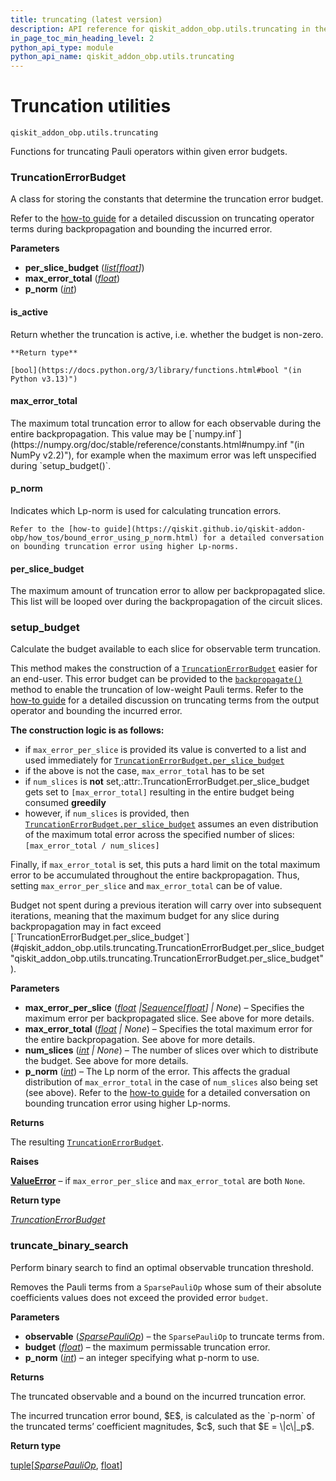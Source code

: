 ```yaml
---
title: truncating (latest version)
description: API reference for qiskit_addon_obp.utils.truncating in the latest version of qiskit-addon-obp
in_page_toc_min_heading_level: 2
python_api_type: module
python_api_name: qiskit_addon_obp.utils.truncating
---
```


<span id="module-qiskit_addon_obp.utils.truncating" />

<span id="truncation-utilities-qiskit-addon-obp-utils-truncating" />

# Truncation utilities

`qiskit_addon_obp.utils.truncating`

Functions for truncating Pauli operators within given error budgets.

### TruncationErrorBudget

<Class id="qiskit_addon_obp.utils.truncating.TruncationErrorBudget" github="https://github.com/Qiskit/qiskit-addon-obp/tree/stable/0.1/qiskit_addon_obp/utils/truncating.py#L25-L53" signature="TruncationErrorBudget(per_slice_budget=<factory>, max_error_total=0.0, p_norm=1)" modifiers="class">
  A class for storing the constants that determine the truncation error budget.

  Refer to the [how-to guide](https://qiskit.github.io/qiskit-addon-obp/how_tos/truncate_operator_terms.html) for a detailed discussion on truncating operator terms during backpropagation and bounding the incurred error.

  **Parameters**

  *   **per\_slice\_budget** ([*list*](https://docs.python.org/3/library/stdtypes.html#list "(in Python v3.13)")*\[*[*float*](https://docs.python.org/3/library/functions.html#float "(in Python v3.13)")*]*)
  *   **max\_error\_total** ([*float*](https://docs.python.org/3/library/functions.html#float "(in Python v3.13)"))
  *   **p\_norm** ([*int*](https://docs.python.org/3/library/functions.html#int "(in Python v3.13)"))

  #### is\_active

  <Function id="qiskit_addon_obp.utils.truncating.TruncationErrorBudget.is_active" github="https://github.com/Qiskit/qiskit-addon-obp/tree/stable/0.1/qiskit_addon_obp/utils/truncating.py#L51-L53" signature="is_active()">
    Return whether the truncation is active, i.e. whether the budget is non-zero.

    **Return type**

    [bool](https://docs.python.org/3/library/functions.html#bool "(in Python v3.13)")
  </Function>

  #### max\_error\_total

  <Attribute id="qiskit_addon_obp.utils.truncating.TruncationErrorBudget.max_error_total" attributeTypeHint="float" attributeValue="0.0">
    The maximum total truncation error to allow for each observable during the entire backpropagation. This value may be [`numpy.inf`](https://numpy.org/doc/stable/reference/constants.html#numpy.inf "(in NumPy v2.2)"), for example when the maximum error was left unspecified during `setup_budget()`.
  </Attribute>

  #### p\_norm

  <Attribute id="qiskit_addon_obp.utils.truncating.TruncationErrorBudget.p_norm" attributeTypeHint="int" attributeValue="1">
    Indicates which Lp-norm is used for calculating truncation errors.

    Refer to the [how-to guide](https://qiskit.github.io/qiskit-addon-obp/how_tos/bound_error_using_p_norm.html) for a detailed conversation on bounding truncation error using higher Lp-norms.
  </Attribute>

  #### per\_slice\_budget

  <Attribute id="qiskit_addon_obp.utils.truncating.TruncationErrorBudget.per_slice_budget" attributeTypeHint="list[float]">
    The maximum amount of truncation error to allow per backpropagated slice. This list will be looped over during the backpropagation of the circuit slices.
  </Attribute>
</Class>

### setup\_budget

<Function id="qiskit_addon_obp.utils.truncating.setup_budget" github="https://github.com/Qiskit/qiskit-addon-obp/tree/stable/0.1/qiskit_addon_obp/utils/truncating.py#L56-L136" signature="setup_budget(*, max_error_per_slice=None, max_error_total=None, num_slices=None, p_norm=1)">
  Calculate the budget available to each slice for observable term truncation.

  This method makes the construction of a [`TruncationErrorBudget`](#qiskit_addon_obp.utils.truncating.TruncationErrorBudget "qiskit_addon_obp.utils.truncating.TruncationErrorBudget") easier for an end-user. This error budget can be provided to the [`backpropagate()`](qiskit-addon-obp#backpropagate "qiskit_addon_obp.backpropagate") method to enable the truncation of low-weight Pauli terms. Refer to the [how-to guide](https://qiskit.github.io/qiskit-addon-obp/how_tos/truncate_operator_terms.html) for a detailed discussion on truncating terms from the output operator and bounding the incurred error.

  **The construction logic is as follows:**

  *   if `max_error_per_slice` is provided its value is converted to a list and used immediately for [`TruncationErrorBudget.per_slice_budget`](#qiskit_addon_obp.utils.truncating.TruncationErrorBudget.per_slice_budget "qiskit_addon_obp.utils.truncating.TruncationErrorBudget.per_slice_budget")
  *   if the above is not the case, `max_error_total` has to be set
  *   if `num_slices` is **not** set,:attr:.TruncationErrorBudget.per\_slice\_budget gets set to `[max_error_total]` resulting in the entire budget being consumed **greedily**
  *   however, if `num_slices` is provided, then [`TruncationErrorBudget.per_slice_budget`](#qiskit_addon_obp.utils.truncating.TruncationErrorBudget.per_slice_budget "qiskit_addon_obp.utils.truncating.TruncationErrorBudget.per_slice_budget") assumes an even distribution of the maximum total error across the specified number of slices: `[max_error_total / num_slices]`

  Finally, if `max_error_total` is set, this puts a hard limit on the total maximum error to be accumulated throughout the entire backpropagation. Thus, setting `max_error_per_slice` and `max_error_total` can be of value.

  <Admonition title="Note" type="note">
    Budget not spent during a previous iteration will carry over into subsequent iterations, meaning that the maximum budget for any slice during backpropagation may in fact exceed [`TruncationErrorBudget.per_slice_budget`](#qiskit_addon_obp.utils.truncating.TruncationErrorBudget.per_slice_budget "qiskit_addon_obp.utils.truncating.TruncationErrorBudget.per_slice_budget").
  </Admonition>

  **Parameters**

  *   **max\_error\_per\_slice** ([*float*](https://docs.python.org/3/library/functions.html#float "(in Python v3.13)")  *|*[*Sequence*](https://docs.python.org/3/library/collections.abc.html#collections.abc.Sequence "(in Python v3.13)")*\[*[*float*](https://docs.python.org/3/library/functions.html#float "(in Python v3.13)")*] | None*) – Specifies the maximum error per backpropagated slice. See above for more details.
  *   **max\_error\_total** ([*float*](https://docs.python.org/3/library/functions.html#float "(in Python v3.13)") *| None*) – Specifies the total maximum error for the entire backpropagation. See above for more details.
  *   **num\_slices** ([*int*](https://docs.python.org/3/library/functions.html#int "(in Python v3.13)") *| None*) – The number of slices over which to distribute the budget. See above for more details.
  *   **p\_norm** ([*int*](https://docs.python.org/3/library/functions.html#int "(in Python v3.13)")) – The Lp norm of the error. This affects the gradual distribution of `max_error_total` in the case of `num_slices` also being set (see above). Refer to the [how-to guide](https://qiskit.github.io/qiskit-addon-obp/how_tos/bound_error_using_p_norm.html) for a detailed conversation on bounding truncation error using higher Lp-norms.

  **Returns**

  The resulting [`TruncationErrorBudget`](#qiskit_addon_obp.utils.truncating.TruncationErrorBudget "qiskit_addon_obp.utils.truncating.TruncationErrorBudget").

  **Raises**

  [**ValueError**](https://docs.python.org/3/library/exceptions.html#ValueError "(in Python v3.13)") – if `max_error_per_slice` and `max_error_total` are both `None`.

  **Return type**

  [*TruncationErrorBudget*](#qiskit_addon_obp.utils.truncating.TruncationErrorBudget "qiskit_addon_obp.utils.truncating.TruncationErrorBudget")
</Function>

### truncate\_binary\_search

<Function id="qiskit_addon_obp.utils.truncating.truncate_binary_search" github="https://github.com/Qiskit/qiskit-addon-obp/tree/stable/0.1/qiskit_addon_obp/utils/truncating.py#L139-L194" signature="truncate_binary_search(observable, budget, *, p_norm=1)">
  Perform binary search to find an optimal observable truncation threshold.

  Removes the Pauli terms from a `SparsePauliOp` whose sum of their absolute coefficients values does not exceed the provided error `budget`.

  **Parameters**

  *   **observable** ([*SparsePauliOp*](/api/qiskit/qiskit.quantum_info.SparsePauliOp "(in Qiskit v1.3)")) – the `SparsePauliOp` to truncate terms from.
  *   **budget** ([*float*](https://docs.python.org/3/library/functions.html#float "(in Python v3.13)")) – the maximum permissable truncation error.
  *   **p\_norm** ([*int*](https://docs.python.org/3/library/functions.html#int "(in Python v3.13)")) – an integer specifying what p-norm to use.

  **Returns**

  The truncated observable and a bound on the incurred truncation error.

  <Admonition title="Note" type="note">
    The incurred truncation error bound, $E$, is calculated as the `p-norm` of the truncated terms’ coefficient magnitudes, $c$, such that $E = \|c\|_p$.
  </Admonition>

  **Return type**

  [tuple](https://docs.python.org/3/library/stdtypes.html#tuple "(in Python v3.13)")\[[*SparsePauliOp*](/api/qiskit/qiskit.quantum_info.SparsePauliOp "(in Qiskit v1.3)"), [float](https://docs.python.org/3/library/functions.html#float "(in Python v3.13)")]
</Function>


